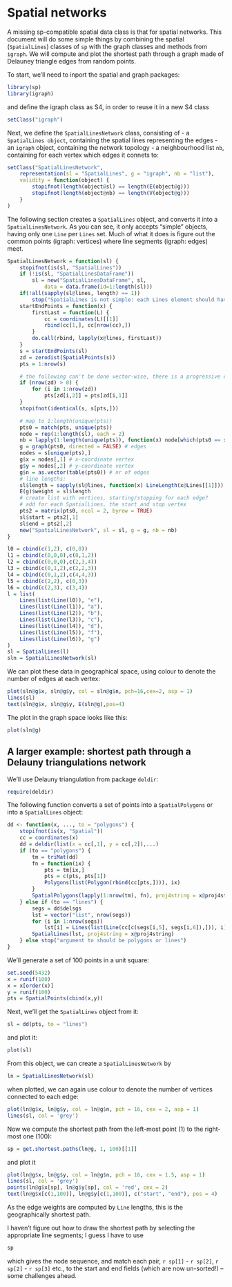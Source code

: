 Spatial networks
========================================================
A missing sp-compatible spatial data class is that for spatial networks. This document will do some simple things by combining the spatial (`SpatialLines`) classes of `sp` with the graph classes and methods from `igraph`. We will compute and plot the shortest path through a graph made of Delauney triangle edges from random points.

To start, we'll need to inport the spatial and graph packages:

```r
library(sp)
library(igraph)
```
and define the igraph class as S4, in order to reuse it in a new S4 class
```r
setClass("igraph")
```
Next, we define the `SpatialLinesNetwork` class, consisting of 
- a `SpatialLines object`, containing the spatial lines representing the edges
- an `igraph` object, containing the network topology
- a neighbourhood list `nb`, containing for each vertex which edges it connets to:
```r
setClass("SpatialLinesNetwork",
    representation(sl = "SpatialLines", g = "igraph", nb = "list"),
    validity = function(object) {
        stopifnot(length(object@sl) == length(E(object@g)))
        stopifnot(length(object@nb) == length(V(object@g)))
    }
)
```
The following section creates a `SpatialLines` object, and converts it into a `SpatialLinesNetwork`. As you can see, it only accepts "simple" objects, having only one `Line` per `Lines` set. Much of what it does is figure out the common points (igraph: vertices) where line segments (igraph: edges) meet.
```r
SpatialLinesNetwork = function(sl) {
    stopifnot(is(sl, "SpatialLines"))
    if (!is(sl, "SpatialLinesDataFrame"))
        sl = new("SpatialLinesDataFrame", sl,
            data = data.frame(id=1:length(sl)))
    if(!all(sapply(sl@lines, length) == 1))
        stop("SpatialLines is not simple: each Lines element should have only a single Line")
    startEndPoints = function(x) {
        firstLast = function(L) {
            cc = coordinates(L)[[1]]
            rbind(cc[1,], cc[nrow(cc),])
        }
        do.call(rbind, lapply(x@lines, firstLast))
    }
    s = startEndPoints(sl)
    zd = zerodist(SpatialPoints(s))
    pts = 1:nrow(s)

    # the following can't be done vector-wise, there is a progressive effect:
    if (nrow(zd) > 0) {
        for (i in 1:nrow(zd))
            pts[zd[i,2]] = pts[zd[i,1]]
    }
    stopifnot(identical(s, s[pts,]))

    # map to 1:length(unique(pts))
    pts0 = match(pts, unique(pts))
    node = rep(1:length(sl), each = 2)
    nb = lapply(1:length(unique(pts)), function(x) node[which(pts0 == x)])
    g = graph(pts0, directed = FALSE) # edges
    nodes = s[unique(pts),]
    g$x = nodes[,1] # x-coordinate vertex
    g$y = nodes[,2] # y-coordinate vertex
    g$n = as.vector(table(pts0)) # nr of edges
    # line lengths:
    sl$length = sapply(sl@lines, function(x) LineLength(x@Lines[[1]]))
    E(g)$weight = sl$length
    # create list with vertices, starting/stopping for each edge?
    # add for each SpatialLines, the start and stop vertex
    pts2 = matrix(pts0, ncol = 2, byrow = TRUE)
    sl$start = pts2[,1]
    sl$end = pts2[,2]
    new("SpatialLinesNetwork", sl = sl, g = g, nb = nb)
}
```

```r
l0 = cbind(c(1,2), c(0,0))
l1 = cbind(c(0,0,0),c(0,1,2))
l2 = cbind(c(0,0,0),c(2,3,4))
l3 = cbind(c(0,1,2),c(2,2,3))
l4 = cbind(c(0,1,2),c(4,4,3))
l5 = cbind(c(2,2), c(0,3))
l6 = cbind(c(2,3), c(3,4))
l = list(
    Lines(list(Line(l0)), "e"),
    Lines(list(Line(l1)), "a"),
    Lines(list(Line(l2)), "b"),
    Lines(list(Line(l3)), "c"),
    Lines(list(Line(l4)), "d"),
    Lines(list(Line(l5)), "f"),
    Lines(list(Line(l6)), "g")
)
sl = SpatialLines(l)
sln = SpatialLinesNetwork(sl)
```
We can plot these data in geographical space, using colour to denote the number of edges at each vertex:
```r
plot(sln@g$x, sln@g$y, col = sln@g$n, pch=16,cex=2, asp = 1)
lines(sl)
text(sln@g$x, sln@g$y, E(sln@g),pos=4)
```
The plot in the graph space looks like this:
```r
plot(sln@g)
```

A larger example: shortest path through a Delauny triangulations network
------------------------------------------
We'll use Delauny triangulation from package `deldir`:
```r
require(deldir)
```
The following function converts a set of points into a `SpatialPolygons` or into a `SpatialLines` object:
```r
dd <- function(x, ..., to = "polygons") { 
    stopifnot(is(x, "Spatial"))
    cc = coordinates(x)
    dd = deldir(list(x = cc[,1], y = cc[,2]),...)
    if (to == "polygons") {
        tm = triMat(dd) 
        fn = function(ix) {
            pts = tm[ix,]
            pts = c(pts, pts[1])
            Polygons(list(Polygon(rbind(cc[pts,]))), ix)
        }
        SpatialPolygons(lapply(1:nrow(tm), fn), proj4string = x@proj4string)
    } else if (to == "lines") {
        segs = dd$delsgs
        lst = vector("list", nrow(segs))
        for (i in 1:nrow(segs))
            lst[i] = Lines(list(Line(cc[c(segs[i,5], segs[i,6]),])), i)
        SpatialLines(lst, proj4string = x@proj4string)
    } else stop("argument to should be polygons or lines")
}   
```
We'll generate a set of 100 points in a unit square:
```r
set.seed(5432)
x = runif(100)
x = x[order(x)]
y = runif(100)
pts = SpatialPoints(cbind(x,y))
```
Next, we'll get the `SpatialLines` object from it:
```r
sl = dd(pts, to = "lines")
```
and plot it:
```r
plot(sl)
```
From this object, we can create a `SpatialLinesNetwork` by
```r
ln = SpatialLinesNetwork(sl)
```
when plotted, we can again use colour to denote the number of vertices connected to each edge:
```r
plot(ln@g$x, ln@g$y, col = ln@g$n, pch = 16, cex = 2, asp = 1)
lines(sl, col = 'grey')
```
Now we compute the shortest path from the left-most point (1) to the right-most one (100):
```r
sp = get.shortest.paths(ln@g, 1, 100)[[1]]
```
and plot it
```r
plot(ln@g$x, ln@g$y, col = ln@g$n, pch = 16, cex = 1.5, asp = 1)
lines(sl, col = 'grey')
points(ln@g$x[sp], ln@g$y[sp], col = 'red', cex = 2)
text(ln@g$x[c(1,100)], ln@g$y[c(1,100)], c("start", "end"), pos = 4)
```
As the edge weights are computed by `Line` lengths, this is the geographically shortest path.

I haven't figure out how to draw the shortest path by selecting the appropriate line segments; I guess I have to use
```r
sp
```
which gives the node sequence, and match each pair, `r sp[1]` - `r sp[2]`, `r sp[2]` - `r sp[3]` etc., to the start and end fields (which are now un-sorted!) -- some challenges ahead.